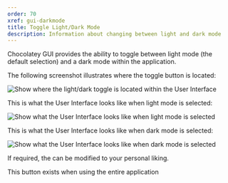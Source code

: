 ```yaml
---
order: 70
xref: gui-darkmode
title: Toggle Light/Dark Mode
description: Information about changing between light and dark mode
---
```


Chocolatey GUI provides the ability to toggle between light mode (the default selection) and a dark mode within the application.

The following screenshot illustrates where the toggle button is located:

![Show where the light/dark toggle is located within the User Interface](/images/chocolatey-gui/user_interface_main-window_action_toggle_mode_1.png "Show where the light/dark toggle is located within the User Interface")

This is what the User Interface looks like when light mode is selected:

![Show what the User Interface looks like when light mode is selected](/images/chocolatey-gui/user_interface_main-window_action_toggle_mode_2.png "Show what the User Interface looks like when light mode view is selected")

This is what the User Interface looks like when dark mode is selected:

![Show what the User Interface looks like when dark mode is selected](/images/chocolatey-gui/user_interface_main-window_action_toggle_mode_3.png "Show what the User Interface looks like when dark mode is selected")

If required, the <Xref title="default selection for light/dark mode" value="default-to-dark-mode" /> can be modified to your personal liking.

<Callout type="info">
    This button exists when using the entire application
</Callout>